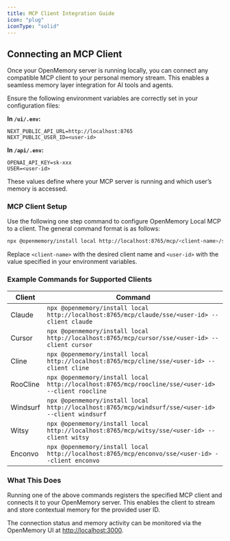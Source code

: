 ```yaml
---
title: MCP Client Integration Guide
icon: "plug"
iconType: "solid"
---
```


## Connecting an MCP Client

Once your OpenMemory server is running locally, you can connect any compatible MCP client to your personal memory stream. This enables a seamless memory layer integration for AI tools and agents.

Ensure the following environment variables are correctly set in your configuration files:

**In `/ui/.env`:**
```env
NEXT_PUBLIC_API_URL=http://localhost:8765
NEXT_PUBLIC_USER_ID=<user-id>
```

**In `/api/.env`:**
```env
OPENAI_API_KEY=sk-xxx
USER=<user-id>
```

These values define where your MCP server is running and which user’s memory is accessed.

### MCP Client Setup

Use the following one step command to configure OpenMemory Local MCP to a client. The general command format is as follows:

```bash
npx @openmemory/install local http://localhost:8765/mcp/<client-name>/sse/<user-id> --client <client-name>
```

Replace `<client-name>` with the desired client name and `<user-id>` with the value specified in your environment variables.

### Example Commands for Supported Clients

| Client      | Command |
|-------------|---------|
| Claude      | `npx @openmemory/install local http://localhost:8765/mcp/claude/sse/<user-id> --client claude` |
| Cursor      | `npx @openmemory/install local http://localhost:8765/mcp/cursor/sse/<user-id> --client cursor` |
| Cline       | `npx @openmemory/install local http://localhost:8765/mcp/cline/sse/<user-id> --client cline` |
| RooCline    | `npx @openmemory/install local http://localhost:8765/mcp/roocline/sse/<user-id> --client roocline` |
| Windsurf    | `npx @openmemory/install local http://localhost:8765/mcp/windsurf/sse/<user-id> --client windsurf` |
| Witsy       | `npx @openmemory/install local http://localhost:8765/mcp/witsy/sse/<user-id> --client witsy` |
| Enconvo     | `npx @openmemory/install local http://localhost:8765/mcp/enconvo/sse/<user-id> --client enconvo` |

### What This Does

Running one of the above commands registers the specified MCP client and connects it to your OpenMemory server. This enables the client to stream and store contextual memory for the provided user ID.

The connection status and memory activity can be monitored via the OpenMemory UI at [http://localhost:3000](http://localhost:3000).